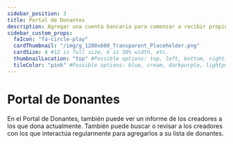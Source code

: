 ```yaml
---
sidebar_position: 3
title: Portal de Donantes
description: Agregar una cuenta bancaria para comenzar a recibir propinas en efectivo.
sidebar_custom_props:
  faIcon: "fa-circle-play"
  cardThumbnail: "/img/g_1200x600_Transparent_Placeholder.png"
  cardSize: 4 #12 is full size, 6 is 50% width, etc.
  thumbnailLocation: "top" #Possible options: top, left, bottom, right, none
  tileColor: "pink" #Possible options: blue, cream, darkpurple, lightpurple, mauve, orange, pink, none
---
```


# Portal de Donantes

En el Portal de Donantes, también puede ver un informe de los creadores a los que dona actualmente. También puede buscar o revisar a los creadores con los que interactúa regularmente para agregarlos a su lista de donantes.
